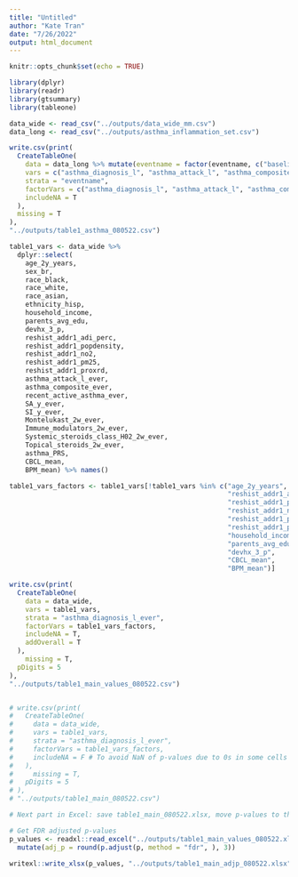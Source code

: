 ```yaml
---
title: "Untitled"
author: "Kate Tran"
date: "7/26/2022"
output: html_document
---
```


```r
knitr::opts_chunk$set(echo = TRUE)
```

```r
library(dplyr)
library(readr)
library(gtsummary)
library(tableone)
```

```r
data_wide <- read_csv("../outputs/data_wide_mm.csv")
data_long <- read_csv("../outputs/asthma_inflammation_set.csv")
```

```r
write.csv(print(
  CreateTableOne(
    data = data_long %>% mutate(eventname = factor(eventname, c("baseline_year_1_arm_1", "1_year_follow_up_y_arm_1", "2_year_follow_up_y_arm_1"))),
    vars = c("asthma_diagnosis_l", "asthma_attack_l", "asthma_composite", "recent_active_asthma"),
    strata = "eventname",
    factorVars = c("asthma_diagnosis_l", "asthma_attack_l", "asthma_composite", "recent_active_asthma"),
    includeNA = T
  ),
  missing = T
),
"../outputs/table1_asthma_080522.csv")
```

```r
table1_vars <- data_wide %>%
  dplyr::select(
    age_2y_years,
    sex_br,
    race_black,
    race_white,
    race_asian,
    ethnicity_hisp,
    household_income,
    parents_avg_edu,
    devhx_3_p,
    reshist_addr1_adi_perc,
    reshist_addr1_popdensity,
    reshist_addr1_no2,
    reshist_addr1_pm25,
    reshist_addr1_proxrd,
    asthma_attack_l_ever,
    asthma_composite_ever,
    recent_active_asthma_ever,
    SA_y_ever,
    SI_y_ever,
    Montelukast_2w_ever,
    Immune_modulators_2w_ever,
    Systemic_steroids_class_H02_2w_ever,
    Topical_steroids_2w_ever,
    asthma_PRS,
    CBCL_mean,
    BPM_mean) %>% names()

table1_vars_factors <- table1_vars[!table1_vars %in% c("age_2y_years", "asthma_PRS",
                                                       "reshist_addr1_adi_perc",
                                                       "reshist_addr1_popdensity",
                                                       "reshist_addr1_no2",
                                                       "reshist_addr1_pm25",
                                                       "reshist_addr1_proxrd",
                                                       "household_income",
                                                       "parents_avg_edu",
                                                       "devhx_3_p",
                                                       "CBCL_mean",
                                                       "BPM_mean")]

write.csv(print(
  CreateTableOne(
    data = data_wide,
    vars = table1_vars,
    strata = "asthma_diagnosis_l_ever",
    factorVars = table1_vars_factors,
    includeNA = T,
    addOverall = T
  ),
    missing = T,
  pDigits = 5
),
"../outputs/table1_main_values_080522.csv")


# write.csv(print(
#   CreateTableOne(
#     data = data_wide,
#     vars = table1_vars,
#     strata = "asthma_diagnosis_l_ever",
#     factorVars = table1_vars_factors,
#     includeNA = F # To avoid NaN of p-values due to 0s in some cells
#   ),
#     missing = T,
#   pDigits = 5
# ),
# "../outputs/table1_main_080522.csv")

# Next part in Excel: save table1_main_080522.xlsx, move p-values to the 2nd sheet of table1_main_080522.xlsx, clean

# Get FDR adjusted p-values  
p_values <- readxl::read_excel("../outputs/table1_main_values_080522.xlsx", sheet = 2) %>%
  mutate(adj_p = round(p.adjust(p, method = "fdr", ), 3))

writexl::write_xlsx(p_values, "../outputs/table1_main_adjp_080522.xlsx")
```
